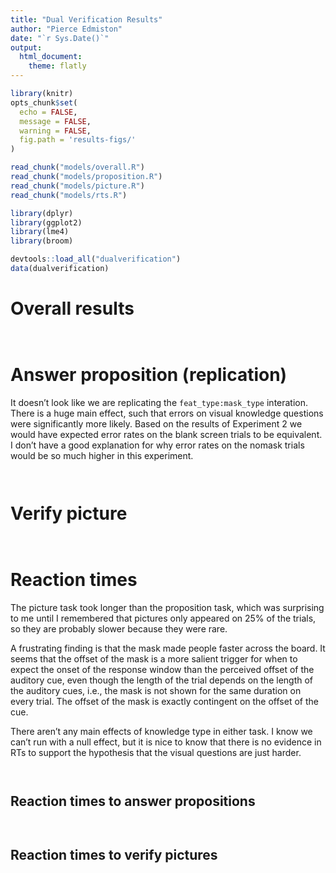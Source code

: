 ```yaml
---
title: "Dual Verification Results"
author: "Pierce Edmiston"
date: "`r Sys.Date()`"
output:
  html_document:
    theme: flatly
---
```


```r
library(knitr)
opts_chunk$set(
  echo = FALSE,
  message = FALSE,
  warning = FALSE,
  fig.path = 'results-figs/'
)

read_chunk("models/overall.R")
read_chunk("models/proposition.R")
read_chunk("models/picture.R")
read_chunk("models/rts.R")

library(dplyr)
library(ggplot2)
library(lme4)
library(broom)

devtools::load_all("dualverification")
data(dualverification)
```

# Overall results

```r

```

```r
```

# Answer proposition (replication)

It doesn't look like we are replicating the `feat_type:mask_type` interation.
There is a huge main effect, such that errors on visual knowledge questions
were significantly more likely. Based on the results of Experiment 2 we would
have expected error rates on the blank screen trials to be equivalent. I don't
have a good explanation for why error rates on the nomask trials would be
so much higher in this experiment.

```r
```

```r
```

# Verify picture

```r
```

```r
```

# Reaction times

The picture task took longer than the proposition task, which was surprising
to me until I remembered that pictures only appeared on 25% of the trials,
so they are probably slower because they were rare.

A frustrating finding is that the mask made people faster across the board. It
seems that the offset of the mask is a more salient trigger for when to expect
the onset of the response window than the perceived offset of the auditory cue,
even though the length of the trial depends on the length of the auditory cues,
i.e., the mask is not shown for the same duration on every trial. The offset of
the mask is exactly contingent on the offset of the cue.

There aren't any main effects of knowledge type in either task. I know we can't
run with a null effect, but it is nice to know that there is no evidence in 
RTs to support the hypothesis that the visual questions are just harder.

```r
```

```r
```

## Reaction times to answer propositions

```r
```

```r
```

## Reaction times to verify pictures

```r
```

```r
```
